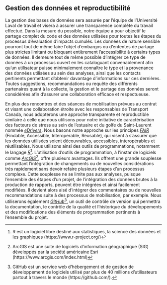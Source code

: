 ## Gestion des données et reproductibilité

La gestion des bases de données sera assurée par l’équipe de l’Université Laval de travail et visera à assurer une transparence complète du travail effectué. Dans la mesure du possible, notre équipe a pour objectif le partage complet du code et des données utilisées pour toutes les étapes du processus d’évaluation d’impacts cumulés. Les données de nature sensible pourront tout de même faire l’objet d’embargos ou d’ententes de partage plus strictes limitant ou bloquant entièrement l’accessibilité à certains types de données. Il demeure tout de même possible d’intégrer ce type de données à un processus ouvert en les cataloguant convenablement afin qu’un utilisateur puisse minimalement connaître le type et la provenance des données utilisées au sein des analyses, ainsi que les contacts pertinents permettant d’obtenir davantage d’informations sur ces dernières. Toutes suggestions, recommandations ou requête des différents partenaires quant à la collecte, la gestion et le partage des données seront considérées afin d’assurer une collaboration efficace et respectueuse.

En plus des rencontres et des séances de mobilisation prévues au contrat et visant une collaboration étroite avec les responsables de Transport Canada, nous adopterons une approche transparente et reproductible similaire à celle que nous utilisons pour notre initiative de caractérisation des facteurs de stress au sein de l’estuaire et du golfe du Saint-Laurent nommée
<a href="https://david-beauchesne.shinyapps.io/edriversapp/" target="_blank"><i>eDrivers</i></a>.  Nous basons notre approche sur les principes
<a href="https://ogsl.ca/fr/principes-fair" target="_blank"><i>FAIR</i></a>
(Findable, Accessible, Interoperable, Reusable), qui visent à s’assurer que les données utilisées soient découvrables, accessibles, interopérables et réutilisables. Nous utilisons ainsi des outils de programmations, notamment le langage
<a href="https://www.r-project.org/" target="_blank"><i>R</i></a>[^r].
L’utilisation d’outils de programmation, à l’instar de logiciels comme
<a href="https://www.arcgis.com/index.html" target="_blank"><i>ArcGIS</i></a>[^arc],
 offre plusieurs avantages. Ils offrent une grande souplesse permettant l’intégration de changements ou de nouvelles considérations très rapidement sans devoir refaire plusieurs étapes d’un processus complexe. Cette souplesse ne se limite pas aux analyses, puisque l’ensemble des étapes d’un projet, de l’intégration des données brutes à la production de rapports, peuvent être intégrées et ainsi facilement modifiées. Il devient alors aisé d’intégrer des commentaires ou de nouvelles recommandations suite à des processus de mobilisation, par exemple. Nous utiliserons également
 <a href="https://github.com/" target="_blank"><i>GitHub</i></a>[^git],
un outil de contrôle de version qui permettra la documentation, le contrôle de
la qualité et l’historique du développements et des modifications des éléments
de programmation pertinents à l’ensemble du projet.

[^r]: R est un logiciel libre destiné aux statistiques, la science des données et les graphiques (https://www.r-project.org/)
[^arc]: ArcGIS est une suite de logiciels d'information géographique (SIG) développés par la société américaine Esri (https://www.arcgis.com/index.html)
[^git]: GitHub est un service web d'hébergement et de gestion de développement de logiciels utilisé par plus de 40 millions d'utilisateurs partout à travers le monde (https://github.com/).
